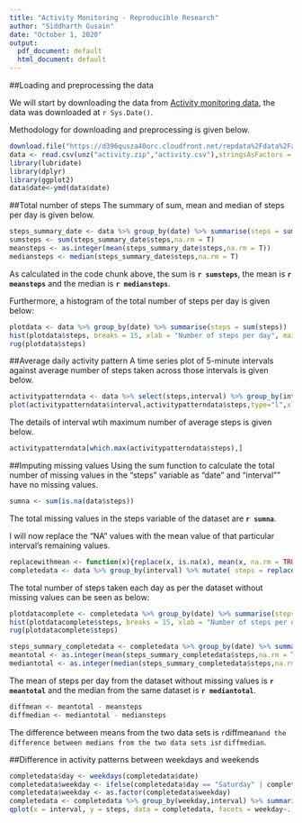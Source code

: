 ```yaml
---
title: "Activity Monitoring - Reproducible Research"
author: "Siddharth Gusain"
date: "October 1, 2020"
output:
  pdf_document: default
  html_document: default
---
```


##Loading and preprocessing the data

We will start by downloading the data from [Activity monitoring data](https://d396qusza40orc.cloudfront.net/repdata%2Fdata%2Factivity.zip), the data was downloaded at `r Sys.Date()`.

Methodology for downloading and preprocessing is given below.

```r
download.file("https://d396qusza40orc.cloudfront.net/repdata%2Fdata%2Factivity.zip",destfile = "activity.zip")
data <- read.csv(unz("activity.zip","activity.csv"),stringsAsFactors = FALSE)
library(lubridate)
library(dplyr)
library(ggplot2)
data$date<-ymd(data$date)
```

##Total number of steps
The summary of sum, mean and median of steps per day is given below.

```r
steps_summary_date <- data %>% group_by(date) %>% summarise(steps = sum (steps))
sumsteps <- sum(steps_summary_date$steps,na.rm = T)
meansteps <- as.integer(mean(steps_summary_date$steps,na.rm = T))
mediansteps <- median(steps_summary_date$steps,na.rm = T)
```
As calculated in the code chunk above, the sum is **`r sumsteps`**, the mean is **`r meansteps`** and the median is **`r mediansteps`**.

Furthermore, a histogram of the total number of steps per day is given below:
```r
plotdata <- data %>% group_by(date) %>% summarise(steps = sum(steps))
hist(plotdata$steps, breaks = 15, xlab = "Number of steps per day", main = "Histogram of daily steps per day", col = "green")
rug(plotdata$steps)
```

##Average daily activity pattern
A time series plot of 5-minute intervals against average number of steps taken across those intervals is given below.
```r
activitypatterndata <- data %>% select(steps,interval) %>% group_by(interval) %>% summarise(steps=mean(steps,na.rm = T))
plot(activitypatterndata$interval,activitypatterndata$steps,type="l",xlab = "5-minute intervals", ylab = "Average number of steps taken")
```

The details of interval wtih maximum number of average steps is given below.
```r
activitypatterndata[which.max(activitypatterndata$steps),]
```

##Imputing missing values
Using the sum function to calculate the total number of missing values in the "steps" variable as "date" and "interval"" have no missing values. 

```r
sumna <- sum(is.na(data$steps))
```
The total missing values in the steps variable of the dataset are **`r sumna`**.

I will now replace the "NA" values with the mean value of that particular interval's remaining values.

```r
replacewithmean <- function(x){replace(x, is.na(x), mean(x, na.rm = TRUE))}
completedata <- data %>% group_by(interval) %>% mutate( steps = replacewithmean(steps))
```
The total number of steps taken each day as per the dataset without missing values can be seen as below:

```r
plotdatacomplete <- completedata %>% group_by(date) %>% summarise(steps = sum(steps))
hist(plotdatacomplete$steps, breaks = 15, xlab = "Number of steps per day", main = "Histogram of daily steps per day", col = "blue")
rug(plotdatacomplete$steps)
```

```r
steps_summary_completedata <- completedata %>% group_by(date) %>% summarise(steps = sum (steps))
meantotal <- as.integer(mean(steps_summary_completedata$steps,na.rm = T))
mediantotal <- as.integer(median(steps_summary_completedata$steps,na.rm = T))
```
The mean of steps per day from the dataset without missing values is **`r meantotal`** and the median from the same dataset is **`r mediantotal`**.

```r
diffmean <- meantotal - meansteps
diffmedian <- mediantotal - mediansteps
```

The difference between means from the two data sets is `r `diffmean`and the difference between medians from the two data sets is `r `diffmedian`.

##Difference in activity patterns between weekdays and weekends

```r
completedata$day <- weekdays(completedata$date)
completedata$weekday <- ifelse(completedata$day == "Saturday" | completedata$day == "Sunday", "Weekend", "Weekday")
completedata$weekday <- as.factor(completedata$weekday)
completedata <- completedata %>% group_by(weekday,interval) %>% summarise(steps = mean(steps, na.rm=T))
qplot(x = interval, y = steps, data = completedata, facets = weekday~.,geom = "path",color = weekday)
```

